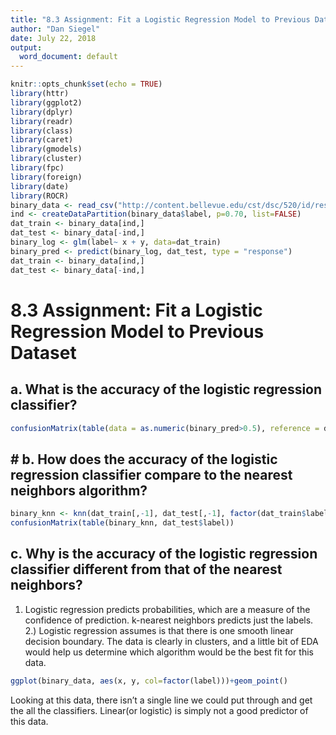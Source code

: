 ```yaml
---
title: "8.3 Assignment: Fit a Logistic Regression Model to Previous Dataset"
author: "Dan Siegel"
date: July 22, 2018
output:
  word_document: default
---
```


```r
knitr::opts_chunk$set(echo = TRUE)
library(httr)
library(ggplot2)
library(dplyr) 
library(readr)
library(class)
library(caret)
library(gmodels)
library(cluster)
library(fpc)
library(foreign)
library(date)
library(ROCR)
binary_data <- read_csv("http://content.bellevue.edu/cst/dsc/520/id/resources/binary-classifier-data.csv")
ind <- createDataPartition(binary_data$label, p=0.70, list=FALSE)
dat_train <- binary_data[ind,]       
dat_test <- binary_data[-ind,]        
binary_log <- glm(label~ x + y, data=dat_train)
binary_pred <- predict(binary_log, dat_test, type = "response")
dat_train <- binary_data[ind,]       
dat_test <- binary_data[-ind,]    
```

# 8.3 Assignment: Fit a Logistic Regression Model to Previous Dataset
## a. What is the accuracy of the logistic regression classifier?

```r
confusionMatrix(table(data = as.numeric(binary_pred>0.5), reference = dat_test$label))
```

## # b. How does the accuracy of the logistic regression classifier compare to the nearest neighbors algorithm?

```r
binary_knn <- knn(dat_train[,-1], dat_test[,-1], factor(dat_train$label), k=5, prob=TRUE)
confusionMatrix(table(binary_knn, dat_test$label))
```

## c. Why is the accuracy of the logistic regression classifier different from that of the nearest neighbors?
1) Logistic regression predicts probabilities, which are a measure of the confidence of prediction. k-nearest neighbors predicts just the labels.
2.) Logistic regression assumes is that there is one smooth linear decision boundary. The data is clearly in clusters, and a little bit of EDA would help us determine which algorithm would be the best fit for this data. 

```r
ggplot(binary_data, aes(x, y, col=factor(label)))+geom_point()
```
Looking at this data, there isn't a single line we could put through and get the all the classifiers. Linear(or logistic) is simply not a good predictor of this data. 
